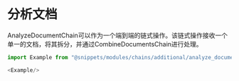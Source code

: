 # 分析文档

AnalyzeDocumentChain可以作为一个端到端的链式操作。该链式操作接收一个单一的文档，将其拆分，并通过CombineDocumentsChain进行处理。

```javascript
import Example from "@snippets/modules/chains/additional/analyze_document.mdx"

<Example/>
```

